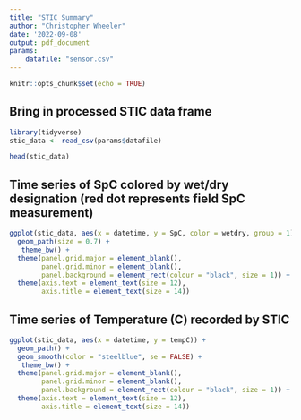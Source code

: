 ```yaml
---
title: "STIC Summary"
author: "Christopher Wheeler"
date: '2022-09-08'
output: pdf_document
params:
    datafile: "sensor.csv"
---
```


```r
knitr::opts_chunk$set(echo = TRUE)
```

## Bring in processed STIC data frame

```r
library(tidyverse)
stic_data <- read_csv(params$datafile)

head(stic_data)
```

## Time series of SpC colored by wet/dry designation (red dot represents field SpC measurement)

```r
ggplot(stic_data, aes(x = datetime, y = SpC, color = wetdry, group = 1)) + 
  geom_path(size = 0.7) + 
   theme_bw() + 
  theme(panel.grid.major = element_blank(), 
        panel.grid.minor = element_blank(),
        panel.background = element_rect(colour = "black", size = 1)) + 
  theme(axis.text = element_text(size = 12),
        axis.title = element_text(size = 14))
```

## Time series of Temperature (C) recorded by STIC

```r
ggplot(stic_data, aes(x = datetime, y = tempC)) + 
  geom_path() + 
  geom_smooth(color = "steelblue", se = FALSE) +
   theme_bw() + 
  theme(panel.grid.major = element_blank(), 
        panel.grid.minor = element_blank(),
        panel.background = element_rect(colour = "black", size = 1)) + 
  theme(axis.text = element_text(size = 12),
        axis.title = element_text(size = 14))
```


